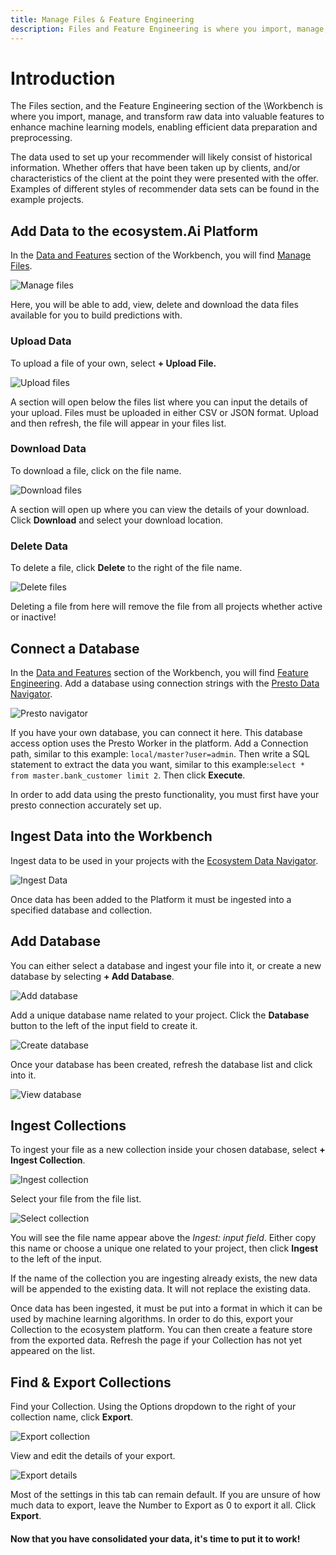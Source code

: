 ```yaml
---
title: Manage Files & Feature Engineering
description: Files and Feature Engineering is where you import, manage, and transform raw data into valuable features to enhance machine learning models, enabling efficient data preparation and preprocessing.
---
```


# Introduction 
The Files section, and the Feature Engineering section of the \Workbench is where you import, manage, and transform raw data into valuable features to enhance machine learning models, enabling efficient data preparation and preprocessing.

The data used to set up your recommender will likely consist of historical information. Whether offers that have been taken up by clients, and/or characteristics of the client at the point they were presented with the offer. Examples of different styles of recommender data sets can be found in the example projects. 

## Add Data to the ecosystem.Ai Platform
In the <u>Data and Features</u> section of the Workbench, you will find <u>Manage Files</u>.

![Manage files](/images/recommender/3_Files_Features/0_files_manage.png)

Here, you will be able to add, view, delete and download the data files available for you to build predictions with.

### Upload Data
To upload a file of your own, select **+ Upload File.**

![Upload files](/images/recommender/3_Files_Features/1_files_upload.png)

A section will open below the files list where you can input the details of your upload. Files must be uploaded in either CSV or JSON format.  Upload and then refresh, the file will appear in your files list.

### Download Data
To download a file, click on the file name.

![Download files](/images/recommender/3_Files_Features/2_files_download.png)

A section will open up where you can view the details of your download. Click **Download** and select your download location.

### Delete Data
To delete a file, click **Delete** to the right of the file name.

![Delete files](/images/recommender/3_Files_Features/3_files_delete.png)

Deleting a file from here will remove the file from all projects whether active or inactive!

## Connect a Database
In the <u>Data and Features</u> section of the Workbench, you will find <u>Feature Engineering</u>. Add a database using connection strings with the <u>Presto Data Navigator</u>.

![Presto navigator](/images/recommender/3_Files_Features/4_features_presto.png)

If you have your own database, you can connect it here. This database access option uses the Presto Worker in the platform. Add a Connection path, similar to this example: <code>local/master?user=admin</code>. Then write a SQL statement to extract the data you want, similar to this example:<code>select * from master.bank_customer limit 2</code>. Then click **Execute**.

<Callout type="note" title="Using Presto in the Workbench"> In order to add data using the presto functionality, you must first have your presto connection accurately set up.</Callout>

## Ingest Data into the Workbench
Ingest data to be used in your projects with the <u>Ecosystem Data Navigator</u>. 

![Ingest Data](/images/recommender/3_Files_Features/5_features_data_ingest.png)

Once data has been added to the Platform it must be ingested into a specified database and collection.

## Add Database
You can either select a database and ingest your file into it, or create a new database by selecting **+ Add Database**. 

![Add database](/images/recommender/3_Files_Features/6_features_database_add.png)

Add a unique database name related to your project. Click the **Database** button to the left of the input field to create it. 

![Create database](/images/recommender/3_Files_Features/7_features_database_create.png)

Once your database has been created, refresh the database list and click into it.

![View database](/images/recommender/3_Files_Features/8_features_database_view.png)

## Ingest Collections
To ingest your file as a new collection inside your chosen database, select **+ Ingest Collection**. 

![Ingest collection](/images/recommender/3_Files_Features/9_features_collection_ingest.png)

Select your file from the file list. 

![Select collection](/images/recommender/3_Files_Features/10_features_collection_ingest_data.png)

You will see the file name appear above the *Ingest: input field*. Either copy this name or choose a unique one related to your project, then click **Ingest** to the left of the input.

<Callout type="warning" title="Check collection name before ingesting!"> If the name of the collection you are ingesting already exists, the new data will be appended to the existing data. It will not replace the existing data.</Callout>

Once data has been ingested, it must be put into a format in which it can be used by machine learning algorithms. In order to do this, export your Collection to the ecosystem platform. You can then create a feature store from the exported data. Refresh the page if your Collection has not yet appeared on the list. 

## Find & Export Collections
Find your Collection. Using the Options dropdown to the right of your collection name, click **Export**. 

![Export collection](/images/recommender/3_Files_Features/11_features_collection_export.png)

View and edit the details of your export. 

![Export details](/images/recommender/3_Files_Features/12_features_collection_export_details.png)

Most of the settings in this tab can remain default. If you are unsure of how much data to export, leave the Number to Export as 0 to export it all. Click **Export**.

#### Now that you have consolidated your data, it's time to put it to work!